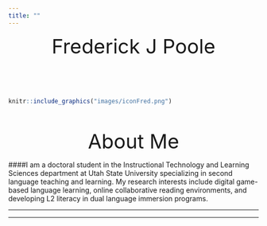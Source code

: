 ```yaml
---
title: ""
---
```


<center  style="font-size:40px">Frederick J Poole </center>
</br>
</br>
</br>
```r
knitr::include_graphics("images/iconFred.png")
```
</br>
</br>
<center  style="font-size:40px">About Me </center>

####I am a doctoral student in the Instructional Technology and Learning Sciences department at Utah State University specializing in second language teaching and learning. My research interests include digital game-based language learning, online collaborative reading environments, and developing L2 literacy in dual language immersion programs. 

<hr>
<hr>
</br>
</br>
</br>
</br>
</br>
</br>
</br>
<script language="Javascript">
document.write("This page was last modified on: " + document.lastModified +"");
</SCRIPT>